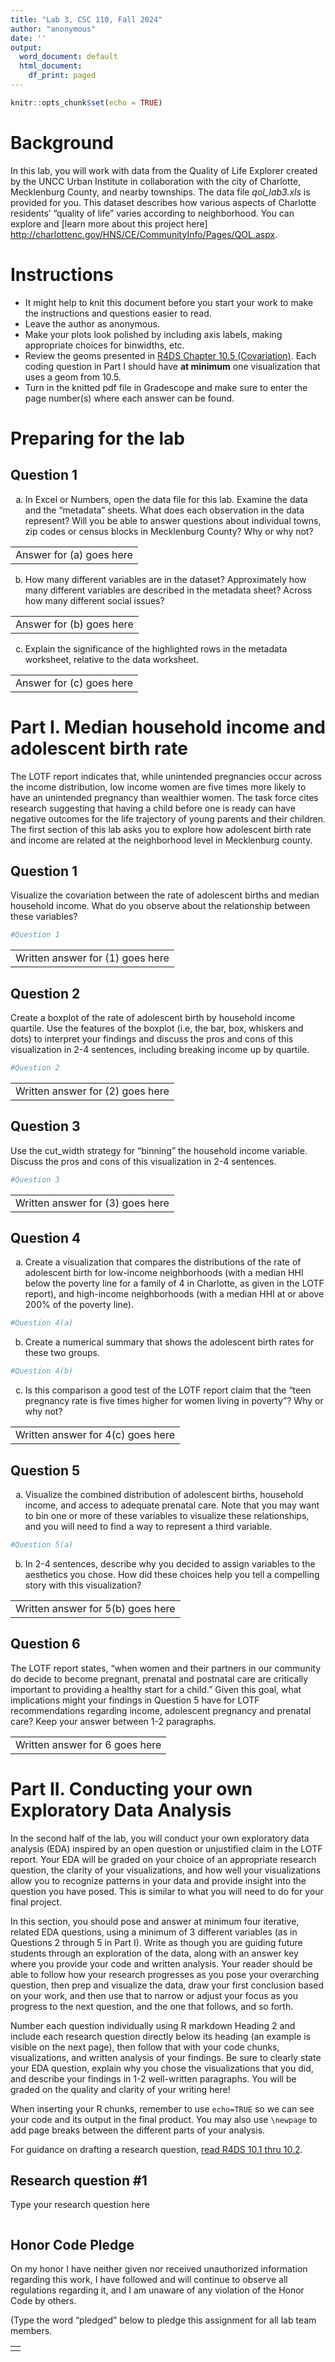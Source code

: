 ```yaml
---
title: "Lab 3, CSC 110, Fall 2024"
author: "anonymous"
date: ''
output:
  word_document: default
  html_document:
    df_print: paged
---
```


```r
knitr::opts_chunk$set(echo = TRUE)
```

# Background

In this lab, you will work with data from the Quality of Life Explorer created by the UNCC Urban Institute in collaboration with the city of Charlotte, Mecklenburg County, and nearby townships. The data file *qol_lab3.xls* is provided for you. This dataset describes how various aspects of Charlotte residents' "quality of life" varies according to neighborhood. You can explore and [learn more about this project here] <http://charlottenc.gov/HNS/CE/CommunityInfo/Pages/QOL.aspx>.

# Instructions

-   It might help to knit this document before you start your work to make the instructions and questions easier to read.
-   Leave the author as anonymous.
-   Make your plots look polished by including axis labels, making appropriate choices for binwidths, etc.
-   Review the geoms presented in [R4DS Chapter 10.5 (Covariation)](https://r4ds.hadley.nz/eda#covariation). Each coding question in Part I should have **at minimum** one visualization that uses a geom from 10.5.
-   Turn in the knitted pdf file in Gradescope and make sure to enter the page number(s) where each answer can be found.

\newpage

# Preparing for the lab

## Question 1

(a) In Excel or Numbers, open the data file for this lab. Examine the data and the "metadata" sheets. What does each observation in the data represent? Will you be able to answer questions about individual towns, zip codes or census blocks in Mecklenburg County? Why or why not?

|                          |
|--------------------------|
| Answer for (a) goes here |

(b) How many different variables are in the dataset? Approximately how many different variables are described in the metadata sheet? Across how many different social issues?

|                          |
|--------------------------|
| Answer for (b) goes here |

(c) Explain the significance of the highlighted rows in the metadata worksheet, relative to the data worksheet.

|                          |
|--------------------------|
| Answer for (c) goes here |

\newpage

# Part I. Median household income and adolescent birth rate

The LOTF report indicates that, while unintended pregnancies occur across the income distribution, low income women are five times more likely to have an unintended pregnancy than wealthier women. The task force cites research suggesting that having a child before one is ready can have negative outcomes for the life trajectory of young parents and their children. The first section of this lab asks you to explore how adolescent birth rate and income are related at the neighborhood level in Mecklenburg county.

## Question 1

Visualize the covariation between the rate of adolescent births and median household income. What do you observe about the relationship between these variables?

```r
#Question 1

```

|                                  |
|----------------------------------|
| Written answer for (1) goes here |

\newpage

## Question 2

Create a boxplot of the rate of adolescent birth by household income quartile. Use the features of the boxplot (i.e, the bar, box, whiskers and dots) to interpret your findings and discuss the pros and cons of this visualization in 2-4 sentences, including breaking income up by quartile.

```r
#Question 2

```

|                                  |
|----------------------------------|
| Written answer for (2) goes here |

\newpage

## Question 3

Use the cut_width strategy for "binning" the household income variable. Discuss the pros and cons of this visualization in 2-4 sentences.

```r
#Question 3

```

|                                  |
|----------------------------------|
| Written answer for (3) goes here |

\newpage

## Question 4

(a) Create a visualization that compares the distributions of the rate of adolescent birth for low-income neighborhoods (with a median HHI below the poverty line for a family of 4 in Charlotte, as given in the LOTF report), and high-income neighborhoods (with a median HHI at or above 200% of the poverty line).

```r
#Question 4(a)

```

\newpage

(b) Create a numerical summary that shows the adolescent birth rates for these two groups.

```r
#Question 4(b)

```

(c) Is this comparison a good test of the LOTF report claim that the "teen pregnancy rate is five times higher for women living in poverty"? Why or why not?

|                                   |
|-----------------------------------|
| Written answer for 4(c) goes here |

\newpage

## Question 5

(a) Visualize the combined distribution of adolescent births, household income, and access to adequate prenatal care. Note that you may want to bin one or more of these variables to visualize these relationships, and you will need to find a way to represent a third variable.

```r
#Question 5(a)

```

\newpage

(b) In 2-4 sentences, describe why you decided to assign variables to the aesthetics you chose. How did these choices help you tell a compelling story with this visualization?

|                                   |
|-----------------------------------|
| Written answer for 5(b) goes here |

\newpage

## Question 6

The LOTF report states, "when women and their partners in our community do decide to become pregnant, prenatal and postnatal care are critically important to providing a healthy start for a child." Given this goal, what implications might your findings in Question 5 have for LOTF recommendations regarding income, adolescent pregnancy and prenatal care? Keep your answer between 1-2 paragraphs.

|                                |
|--------------------------------|
| Written answer for 6 goes here |

\newpage

# Part II. Conducting your own Exploratory Data Analysis

In the second half of the lab, you will conduct your own exploratory data analysis (EDA) inspired by an open question or unjustified claim in the LOTF report. Your EDA will be graded on your choice of an appropriate research question, the clarity of your visualizations, and how well your visualizations allow you to recognize patterns in your data and provide insight into the question you have posed. This is similar to what you will need to do for your final project.

In this section, you should pose and answer at minimum four iterative, related EDA questions, using a minimum of 3 different variables (as in Questions 2 through 5 in Part I). Write as though you are guiding future students through an exploration of the data, along with an answer key where you provide your code and written analysis. Your reader should be able to follow how your research progresses as you pose your overarching question, then prep and visualize the data, draw your first conclusion based on your work, and then use that to narrow or adjust your focus as you progress to the next question, and the one that follows, and so forth.

Number each question individually using R markdown Heading 2 and include each research question directly below its heading (an example is visible on the next page), then follow that with your code chunks, visualizations, and written analysis of your findings. Be sure to clearly state your EDA question, explain why you chose the visualizations that you did, and describe your findings in 1-2 well-written paragraphs. You will be graded on the quality and clarity of your writing here!

When inserting your R chunks, remember to use `echo=TRUE` so we can see your code and its output in the final product. You may also use `\newpage` to add page breaks between the different parts of your analysis.

For guidance on drafting a research question, [read R4DS 10.1 thru 10.2](https://r4ds.hadley.nz/eda#introduction).

\newpage

## Research question #1

Type your research question here

```r


```

\newpage

## Honor Code Pledge

On my honor I have neither given nor received unauthorized information regarding this work, I have followed and will continue to observe all regulations regarding it, and I am unaware of any violation of the Honor Code by others.

(Type the word "pledged" below to pledge this assignment for all lab team members.

|     |
|-----|
|     |
